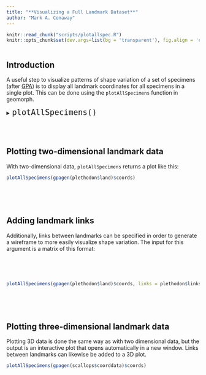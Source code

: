 ```yaml
---
title: "**Visualizing a Full Landmark Dataset**"
author: "Mark A. Conaway"
---
```


```r
knitr::read_chunk("scripts/plotallspec.R")
knitr::opts_chunk$set(dev.args=list(bg = 'transparent'), fig.align = 'center', class.source = ".custom-inline", class.output = ".custom-inline")
```

```r

```

## **Introduction** 

A useful step to visualize patterns of shape variation of a set of specimens (after [GPA]()) is to display all landmark coordinates for all specimens in a  single plot. This can be done using the `plotAllSpecimens` function in geomorph.

<div class = "func">
<details>
  <summary> <font size="+2"> `plotAllSpecimens()` </font> </summary>
  
* $A$: A [3D array]() (p x k x n) containing Procrustes shape variables for a set of specimens.
* $mean$: A logical value (TRUE or FALSE) indicating whether the mean shape should be included in the plot.
* $links$: An optional matrix defining for links between landmarks (only if mean=TRUE).
* $label$: A logical value indicating whether landmark numbers will be plotted (only if mean=TRUE).
* $plot.param$: A list of plot parameters for the points (pt.bg, pt.cex), mean (mean.bg, mean.cex), links (link.col, link.lwd, link.lty) and landmark labels (txt.cex, txt.adj, txt.pos, txt.col).

</details>
</div>
<br></br>

## **Plotting two-dimensional landmark data**

With two-dimensional data, `plotAllSpecimens` returns a plot like this:

<div class = "code">
```r
plotAllSpecimens(gpagen(plethodon$land)$coords)
```
</div>
<br></br>


```r

```


## **Adding landmark links**

Additionally, links between landmarks can be specified in order to generate a wireframe to more easily visualize shape variation. The input for this argument is a matrix of this format:

<div class = "code">
```r

```
</div>
<br></br>

<div class = "code">
```r
plotAllSpecimens(gpagen(plethodon$land)$coords, links = plethodon$links)
```
</div>
<br></br>


```r

```


## **Plotting three-dimensional landmark data**

Plotting 3D data is done the same way as with two dimensional data, but the output is an interactive plot that opens automatically in a new window. Links between landmarks can likewise be added to a 3D plot.

<div class = "code">
```r
plotAllSpecimens(gpagen(scallops$coorddata)$coords)
```
</div>
<br></br>


```r

```

